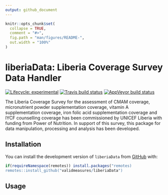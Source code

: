 ```yaml
---
output: github_document
---
```


<!-- README.md is generated from README.Rmd. Please edit that file -->

```r
knitr::opts_chunk$set(
  collapse = TRUE,
  comment = "#>",
  fig.path = "man/figures/README-",
  out.width = "100%"
)
```
# liberiaData: Liberia Coverage Survey Data Handler

<!-- badges: start -->
[![Lifecycle: experimental](https://img.shields.io/badge/lifecycle-experimental-orange.svg)](https://www.tidyverse.org/lifecycle/#experimental)
[![Travis build status](https://travis-ci.org/validmeasures/liberiaData.svg?branch=master)](https://travis-ci.org/validmeasures/liberiaData)
[![AppVeyor build status](https://ci.appveyor.com/api/projects/status/github/validmeasures/liberiaData?branch=master&svg=true)](https://ci.appveyor.com/project/validmeasures/liberiaData)
<!-- badges: end -->

The Liberia Coverage Survey for the assessment of CMAM coverage, micronutrient powder supplementation coverage, vitamin A supplementation coverage, iron folic acid supplementation coverage and IYCF counselling coverage has been commissioned by UNICEF Liberia with funding from Power of Nutrition. In support of this survey, this package for data manipulation, processing and analysis has been developed.

## Installation

<!-- You can install the released version of liberiaData from [CRAN](https://CRAN.R-project.org) with: -->
You can install the development version of `liberiaData` from [GitHub](https://github.com) with:

``` r
if(requireNamespace(remotes)) install.packages("remotes)
remotes::install_github("validmeasures/liberiaData")
```

## Usage


